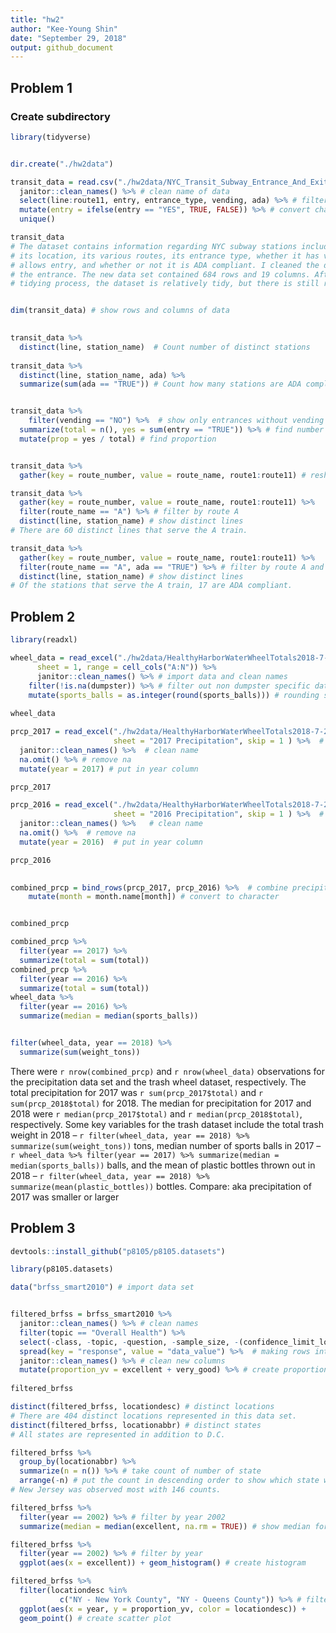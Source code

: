 ```yaml
---
title: "hw2"
author: "Kee-Young Shin"
date: "September 29, 2018"
output: github_document
---
```


## Problem 1
### Create subdirectory
```r
library(tidyverse)


dir.create("./hw2data")

```

```r

transit_data = read.csv("./hw2data/NYC_Transit_Subway_Entrance_And_Exit_Data.csv") %>%
  janitor::clean_names() %>% # clean name of data
  select(line:route11, entry, entrance_type, vending, ada) %>% # filter columns 
  mutate(entry = ifelse(entry == "YES", TRUE, FALSE)) %>% # convert character into logical
  unique()

transit_data
# The dataset contains information regarding NYC subway stations including, the line name,
# its location, its various routes, its entrance type, whether it has vending, whether it
# allows entry, and whether or not it is ADA compliant. I cleaned the dataset by converting # the names into snake case and taking out superfluous columns such as the coordinates for 
# the entrance. The new data set contained 684 rows and 19 columns. After the instructed  
# tidying process, the dataset is relatively tidy, but there is still room for improvement. # After selecing for certain columns, some rows were repeated. This was solved by using the unique function. 


dim(transit_data) # show rows and columns of data

 
transit_data %>%
  distinct(line, station_name)  # Count number of distinct stations
 
transit_data %>%
  distinct(line, station_name, ada) %>%
  summarize(sum(ada == "TRUE")) # Count how many stations are ADA compliant


transit_data %>%
	filter(vending == "NO") %>%  # show only entrances without vending 
  summarize(total = n(), yes = sum(entry == "TRUE")) %>% # find number of allowed entries
  mutate(prop = yes / total) # find proportion 


transit_data %>%
  gather(key = route_number, value = route_name, route1:route11) # reshaping data set

transit_data %>%
  gather(key = route_number, value = route_name, route1:route11) %>%
  filter(route_name == "A") %>% # filter by route A
  distinct(line, station_name) # show distinct lines 
# There are 60 distinct lines that serve the A train.

transit_data %>%
  gather(key = route_number, value = route_name, route1:route11) %>%
  filter(route_name == "A", ada == "TRUE") %>% # filter by route A and ADA compliance 
  distinct(line, station_name) # show distinct lines 
# Of the stations that serve the A train, 17 are ADA compliant. 


```

## Problem 2

```r
library(readxl)

wheel_data = read_excel("./hw2data/HealthyHarborWaterWheelTotals2018-7-28.xlsx", 
	  sheet = 1, range = cell_cols("A:N")) %>%
	  janitor::clean_names() %>% # import data and clean names
    filter(!is.na(dumpster)) %>% # filter out non dumpster specific data 
    mutate(sports_balls = as.integer(round(sports_balls))) # rounding sports balls 
   
wheel_data

prcp_2017 = read_excel("./hw2data/HealthyHarborWaterWheelTotals2018-7-28.xlsx",
                       sheet = "2017 Precipitation", skip = 1 ) %>%  # import data
  janitor::clean_names() %>%  # clean name
  na.omit() %>% # remove na  
  mutate(year = 2017) # put in year column

prcp_2017

prcp_2016 = read_excel("./hw2data/HealthyHarborWaterWheelTotals2018-7-28.xlsx",
                       sheet = "2016 Precipitation", skip = 1 ) %>%  # import data 
  janitor::clean_names() %>%   # clean name
  na.omit() %>%  # remove na 
  mutate(year = 2016)  # put in year column 

prcp_2016

 
combined_prcp = bind_rows(prcp_2017, prcp_2016) %>%  # combine precipitation data 
    mutate(month = month.name[month]) # convert to character


combined_prcp

combined_prcp %>%
  filter(year == 2017) %>%
  summarize(total = sum(total))
combined_prcp %>%
  filter(year == 2016) %>%
  summarize(total = sum(total))
wheel_data %>%
  filter(year == 2016) %>%
  summarize(median = median(sports_balls))


filter(wheel_data, year == 2018) %>%
  summarize(sum(weight_tons))

```
There were `r nrow(combined_prcp)` and `r nrow(wheel_data)` observations for the precipitation data set and the trash wheel dataset, respectively. The total precipitation for 2017 was `r sum(prcp_2017$total)` and `r sum(prcp_2018$total)` for 2018. The median for precipitation for 2017 and 2018 were `r median(prcp_2017$total)` and `r median(prcp_2018$total)`, respectively. Some key variables for the trash dataset include the total trash weight in 2018 -- `r filter(wheel_data, year == 2018) %>% summarize(sum(weight_tons))` tons, median number of sports balls in 2017 -- `r wheel_data %>% filter(year == 2017) %>% summarize(median = median(sports_balls))` balls, and the mean of plastic bottles thrown out in 2018 -- `r filter(wheel_data, year == 2018) %>% summarize(mean(plastic_bottles))` bottles. Compare: aka precipitation of 2017 was smaller or larger


## Problem 3
```r
devtools::install_github("p8105/p8105.datasets")

library(p8105.datasets)

data("brfss_smart2010") # import data set 


filtered_brfss = brfss_smart2010 %>%
  janitor::clean_names() %>% # clean names 
  filter(topic == "Overall Health") %>%
  select(-class, -topic, -question, -sample_size, -(confidence_limit_low:geo_location)) %>%
  spread(key = "response", value = "data_value") %>%  # making rows into columns
  janitor::clean_names() %>% # clean new columns 
  mutate(proportion_yv = excellent + very_good) %>% # create proportion column
  
filtered_brfss  

distinct(filtered_brfss, locationdesc) # distinct locations
# There are 404 distinct locations represented in this data set.
distinct(filtered_brfss, locationabbr) # distinct states
# All states are represented in addition to D.C.

filtered_brfss %>%
  group_by(locationabbr) %>%
  summarize(n = n()) %>% # take count of number of state
  arrange(-n) # put the count in descending order to show which state was observed most 
# New Jersey was observed most with 146 counts. 

filtered_brfss %>%
  filter(year == 2002) %>% # filter by year 2002
  summarize(median = median(excellent, na.rm = TRUE)) # show median for excellent

filtered_brfss %>%
  filter(year == 2002) %>% # filter by year 
  ggplot(aes(x = excellent)) + geom_histogram() # create histogram

filtered_brfss %>%
  filter(locationdesc %in% 
           c("NY - New York County", "NY - Queens County")) %>% # filter by location
  ggplot(aes(x = year, y = proportion_yv, color = locationdesc)) +
  geom_point() # create scatter plot



```


